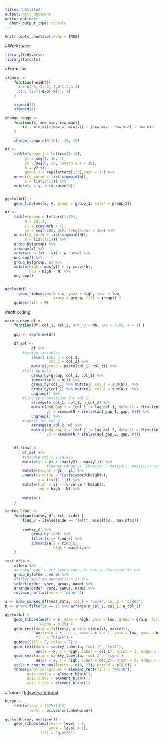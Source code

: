 ```yaml
---
title: "Untitled"
output: html_document
editor_options: 
  chunk_output_type: console
---
```


```r
knitr::opts_chunk$set(echo = TRUE)
```

#Workspace
```r
library(tidyverse)
library(forcats)
```

#Formulas
```r
sigmoid <- 
    function(height){
      x = c(-4,-3,-2,-1,0,1,2,3,4)
      c(0, (1/(1+exp(-x))), 1)
    }

    sigmoid(1)
    sigmoid(4)

change_range <- 
    function(x, new_min, new_max){
        (x - min(x))/(max(x)-min(x)) * (new_max - new_min) + new_min 
    }
    
    change_range(c(0:10), -10, 10)
```

```r
df <-
    tibble(group_1 = letters[1:10],
         y1 = seq(1, 10, 1),
         y2 = seq(0, 20, length.out = 10),
         h = y2-y1,
         group_2 = rep(letters[1:5],each = 2)) %>% 
    unnest(y_curve = list(sigmoid(h)),
         x = list(1:11)) %>% 
    mutate(y = y1 + (y_curve*h))


ggplot(df) +
    geom_line(aes(x, y, group = group_1, color = group_2))
```

```r
df <-
    tibble(group = letters[1:10],
         N = 20:11, 
         y1 = cumsum(N + 5),
         y2 = seq(-100, 250, length.out = 10)) %>% 
    unnest(y_curve = list(sigmoid(h)),
         x = list(1:11)) %>% 
    group_by(group) %>%
    arrange(x) %>% 
    mutate(h = (y2 - y1) * y_curve) %>% 
    ungroup() %>% 
    group_by(group, x) %>% 
    mutate(high = max(y1) + (y_curve*h),
           low = high - N) %>% 
    ungroup()


ggplot(df) +
      geom_ribbon(aes(x = x, ymax = high, ymin = low, 
                      group = group, fill = group)) +
    guides(fill = F)
```


#soft coding
```r
make_sankey_df <-
    function(df, col_1, col_2, ord_by = NA, sep = 0.02, x = 1) {
    
    gap <- sep*nrow(df)
    
    df_set <-
            df %>%
        #assign variables
            select_(col_1 = col_1, 
                    col_2 = col_2) %>% 
            mutate(group = paste(col_1, col_2)) %>%
        #roll up data
            group_by(group, col_1, col_2) %>% 
            summarise(N = n()) %>%
            group_by(col_1) %>% mutate(n_col_1 = sum(N))  %>% 
            group_by(col_2) %>% mutate(n_col_2 = sum(N))  %>% 
            ungroup() %>% 
        #line up y-positions for col_1
            arrange(n_col_1, col_1, n_col_2) %>% 
            mutate(add_gap_1 = (col_1 != lag(col_1, default = first(col_1))),
                   y1 = cumsum(N + ifelse(add_gap_1, gap, 0))) %>% 
            ungroup() %>% 
        #repeat for col_2
            arrange(n_col_2, N) %>% 
            mutate(add_gap_2 = (col_2 != lag(col_2, default = first(col_2))),
                   y2 = cumsum(N + ifelse(add_gap_2, gap, 0)))
    
    
    df_final <-
        df_set %>% 
        #rescale col_1 y values
        mutate(y1 = y1 + (max(y2) - max(y1))) %>% 
                   #change_range(y1, (max(y2) - max(y1)), max(y2))) %>% 
        mutate(height = y2 - y1) %>% 
        unnest(y_curve = list(sigmoid(height)),
               x = list(1:11)) %>% 
        mutate(high = y1 + (y_curve * height),
               low = high - N) %>%
        
        mutate()
    }
```

```r
sankey_label <-
    function(sankey_df, col, side) {
        find_x = ifelse(side == "left", min(df$x), max(df$x))
        
        sankey_df %>% 
            group_by_(col) %>% 
            filter(x == find_x) %>% 
            summarise(x = find_x, 
                      high = max(high))
    }
```

```r
test_data <- 
    msleep %>% 
    #mutate(order = fct_lump(order, 5) %>% as.character()) %>% 
    group_by(order, vore) %>% 
    #filter(max(row_number()) > 1) %>% 
    select(order, vore, genus, name) %>% 
    arrange(order, vore, genus, name) %>% 
    replace_na(list(vore = "other"))

a <- make_sankey_df(test_data, col_1 = "vore", col_2 = "order")
b <- a %>% filter(x == 1) %>% arrange(n_col_1, col_1, n_col_2)
```

```r
ggplot(a) +
    geom_ribbon(aes(x = x, ymax = high, ymin = low, group = group, fill = col_1), 
                alpha = 0.25) +
    geom_rect(data = filter(a, x %in% c(min(x), max(x))),
              aes(xmin = x - 0.1, xmax = x + 0.1, ymin = low, ymax = high+0.5, group = group),
              fill = "black") +
    guides(fill = F, color = F) +
    geom_text(data = sankey_label(a, "col_1", "left"),
              aes(x = x, y = high, label = col_1), hjust = 1, nudge_x = -0.2) +
    geom_text(data = sankey_label(a, "col_2", "right"),
              aes(x = x, y = high, label = col_2), hjust = 0, nudge_x = 0.2) +
    scale_x_continuous(limits = c(0, 13), expand = c(0,0)) +
    theme(panel.background = element_rect(fill = "white"),
          axis.text.y = element_blank(),
          axis.ticks = element_blank(),
          axis.title = element_blank())
```


#Tutorial
[tidyverse tutorial](http://ggplot2.tidyverse.org/reference/geom_ribbon.html)
```r
huron <- 
    tibble(year = 1875:1972, 
           level = as.vector(LakeHuron))

ggplot(huron, aes(year)) +
    geom_ribbon(aes(ymin = level - 1, 
                    ymax = level + 1), 
                fill = "grey70")
```
